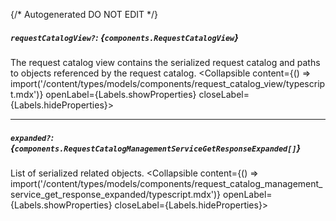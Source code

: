 {/* Autogenerated DO NOT EDIT  */}

##### `requestCatalogView?`: *{`components.RequestCatalogView`}*
The request catalog view contains the serialized request catalog and paths to objects referenced by the request catalog.
<Collapsible content={() => import('/content/types/models/components/request_catalog_view/typescript.mdx')} openLabel={Labels.showProperties} closeLabel={Labels.hideProperties}>
</Collapsible>

---
##### `expanded?`: *{`components.RequestCatalogManagementServiceGetResponseExpanded[]`}*
List of serialized related objects.
<Collapsible content={() => import('/content/types/models/components/request_catalog_management_service_get_response_expanded/typescript.mdx')} openLabel={Labels.showProperties} closeLabel={Labels.hideProperties}>
</Collapsible>


